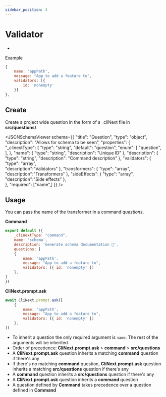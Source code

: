 ```yaml
---
sidebar_position: 4
---
```



# Validator

- 

Example
```js
{
    name: 'appPath',
    message: "App to add a feature to",
    validators: [{ 
        id: 'nonempty' 
    }]
},
```

## Create
Create a project wide question in the form of a _cliNext file in <b>src/questions/</b>.

<JSONSchemaViewer schema={{
    	"title": "Question",
    	"type": "object",
        "description": "Allows for schema to be seen",
    	"properties": {
    		"_clinextType": {
    			"type": "string",
                "default": "question",
                "enum": [
                    "question",
                ],
    		},
            "name": {
    			"type": "string",
                "description": "Unique ID"
    		},
            "description": {
    			"type": "string",
                "description": "Command description"
    		},
            "validators": {
    			"type": "array",                
                "description":"Validators"
    		},
            "transformers": {
    			"type": "array",                
                "description":"Transformers"
    		},
    		"sideEffects": {
    			"type": "array",                
                "description":"Side effects"
    		},            
    	},
    	"required": ["name",]
    }} 
/>

## Usage

You can pass the name of the transformer in a command <i>questions</i>.

**Command**
```js
export default ({
    _clinextType: "command",
    name: 'schema',
    description: 'Generate schema documentation 🐝',
    questions: [
    {
        name: 'appPath',
        message: "App to add a feature to",
        validators: [{ id: 'nonempty' }]
    },
]
})
```

**CliNext.prompt.ask**
```js
await CliNext.prompt.ask([
    {        
        name: 'appPath',
        message: "App to add a feature to",
        validators: [{ id: 'nonempty' }]        
    },
])
```

- To inherit a question the only required argument is ```name```. The rest of the arguments will be inherited.
- Order of precedence: **CliNext.prompt.ask** > **command** > **src/questions**
- A **CliNext.prompt.ask** question inherits a matching **command** question if there's any
- If there's no matching **command** question, **CliNext.prompt.ask** question inherits a matching **src/questions** question if there's any
- A **command** question inherits a **src/questions** question if there's any
- A **CliNext.prompt.ask** question inherits a **command** question
- A question defined by **Command** takes precedence over a question defined in **Command**